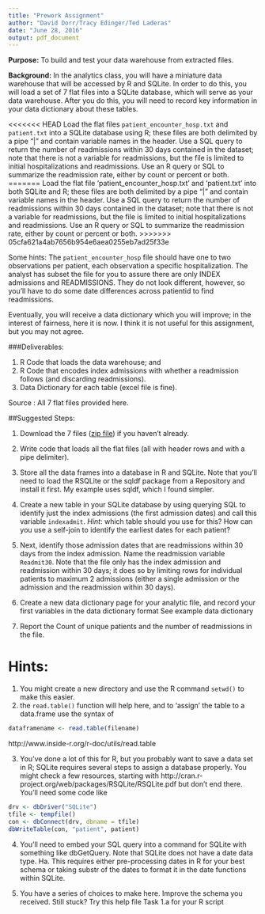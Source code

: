 ```yaml
---
title: "Prework Assignment"
author: "David Dorr/Tracy Edinger/Ted Laderas"
date: "June 28, 2016"
output: pdf_document
---
```


**Purpose:**  To build and test your data warehouse from extracted files.

**Background:**  In the analytics class, you will have a miniature data warehouse that will be accessed by R and SQLite.  In order to do this, you will load a set of 7 flat files into a SQLite database, which will serve as your data warehouse.  After you do this, you will need to record key information in your data dictionary about these tables.

<<<<<<< HEAD
Load the flat files `patient_encounter_hosp.txt` and `patient.txt` into a SQLite database using R; these files are both delimited by a pipe “|” and contain variable names in the header.  Use a SQL query to return the number of readmissions within 30 days contained in the dataset; note that there is not a variable for readmissions, but the file is limited to initial hospitalizations and readmissions.  Use an R query or SQL to summarize the readmission rate, either by count or percent or both. 
=======
Load the flat file ‘patient_encounter_hosp.txt’ and ‘patient.txt’ into both SQLite and R; these files are both delimited by a pipe “|” and contain variable names in the header.  Use a SQL query to return the number of readmissions within 30 days contained in the dataset; note that there is not a variable for readmissions, but the file is limited to initial hospitalizations and readmissions.  Use an R query or SQL to summarize the readmission rate, either by count or percent or both. 
>>>>>>> 05cfa621a4ab7656b954e6aea0255eb7ad25f33e

Some hints:  The `patient_encounter_hosp` file should have one to two observations per patient, each observation a specific hospitalization.  The analyst has subset the file for you to assure there are only INDEX admissions and READMISSIONS.  They do not look different, however, so you'll have to do some date differences across patientid to find readmissions.

Eventually, you will receive a data dictionary which you will improve; in the interest of fairness, here it is now.  I think it is not useful for this assignment, but you may not agree.

###Deliverables:   

1) R Code that loads the data warehouse; and 
2) R Code that encodes index admissions with whether a readmission follows (and discarding readmissions).
3) Data Dictionary for each table (excel file is fine).

Source : All 7 flat files provided here. 

##Suggested Steps:

1) Download the 7 files ([zip file](https://ohsu.box.com/shared/static/xqios7ryxzfj7ztgc1y77hz68c94gni9.zip)) if you haven't already.

2) Write code that loads all the flat files (all with header rows and with a pipe delimiter).  

3) Store all the data frames into a database in R and SQLite.  Note that you’ll need to load the RSQLite or the sqldf package from a Repository and install it first.  My example uses sqldf, which I found simpler.  

4) Create a new table in your SQLite database by using querying SQL to identify just the index admissions (the first admission dates) and call this variable `indexadmit`. *Hint*: which table should you use for this? How can you use a self-join to identify the earliest dates for each patient?

5) Next, identify those admission dates that are readmissions within 30 days from the index admission. Name the readmission variable `Readmit30`.  Note that the file only has the index admission and readmission within 30 days; it does so by limiting rows for individual patients to maximum 2 admissions (either a single admission or the admission and the readmission within 30 days).

5) Create a new data dictionary page for your analytic file, and record your first variables in the data dictionary format See example data dictionary 

6) Report the Count of unique patients and the number of readmissions in the file.

# Hints:  

1) You might create a new directory and use the R command `setwd()` to make this easier.
2) the `read.table()` function will help here, and to 'assign' the table to a data.frame use the syntax of 

```r
dataframename <- read.table(filename)  
```

http://www.inside-r.org/r-doc/utils/read.table  

3) You've done a lot of this for R, but you probably want to save a data set in R;  SQLite requires several steps to assign a database properly.  You might check a few resources, starting with http://cran.r-project.org/web/packages/RSQLite/RSQLite.pdf  but don't end there.  You'll need some code like

```r
drv <- dbDriver("SQLite")
tfile <- tempfile()
con <- dbConnect(drv, dbname = tfile)
dbWriteTable(con, "patient", patient)
```

4) You'll need to embed your SQL query into a command for SQLite with something like dbGetQuery.  Note that SQLite does not have a date data type.  Ha.  This requires either pre-processing dates in R for your best schema or taking substr of the dates to format it in the date functions within SQLite.

5) You have a series of choices to make here.  Improve the schema you received. Still stuck?  Try this help file Task 1.a for your R script 

